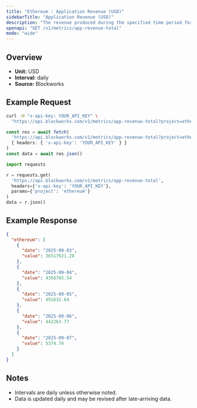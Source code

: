 ```yaml
---
title: "Ethereum : Application Revenue (USD)"
sidebarTitle: "Application Revenue (USD)"
description: "The revenue produced during the specified time period for given blockchain."
openapi: "GET /v1/metrics/app-revenue-total"
mode: "wide"
---
```


## Overview

- **Unit:** USD
- **Interval:** daily
- **Source:** Blockworks

## Example Request

<CodeGroup>

```bash cURL
curl -H "x-api-key: YOUR_API_KEY" \
  "https://api.blockworks.com/v1/metrics/app-revenue-total?project=ethereum"
```

```typescript TypeScript
const res = await fetch(
  'https://api.blockworks.com/v1/metrics/app-revenue-total?project=ethereum',
  { headers: { 'x-api-key': 'YOUR_API_KEY' } }
)
const data = await res.json()
```

```python Python
import requests

r = requests.get(
  'https://api.blockworks.com/v1/metrics/app-revenue-total',
  headers={'x-api-key': 'YOUR_API_KEY'},
  params={'project': 'ethereum'}
)
data = r.json()
```

</CodeGroup>

## Example Response

```json
{
  "ethereum": [
    {
      "date": "2025-09-03",
      "value": 36517621.28
    },
    {
      "date": "2025-09-04",
      "value": 4356765.54
    },
    {
      "date": "2025-09-05",
      "value": 491632.64
    },
    {
      "date": "2025-09-06",
      "value": 442263.77
    },
    {
      "date": "2025-09-07",
      "value": 5374.74
    }
  ]
}
```

## Notes
- Intervals are daily unless otherwise noted.
- Data is updated daily and may be revised after late-arriving data.
